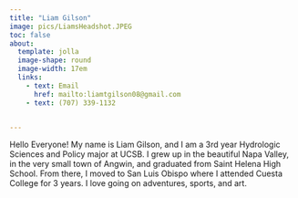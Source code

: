 ```yaml
---
title: "Liam Gilson"
image: pics/LiamsHeadshot.JPEG
toc: false
about: 
  template: jolla
  image-shape: round
  image-width: 17em
  links:
    - text: Email
      href: mailto:liamtgilson08@gmail.com
    - text: (707) 339-1132


---
```


Hello Everyone! My name is Liam Gilson, and I am a 3rd year Hydrologic Sciences and Policy major at UCSB. I grew up in the beautiful Napa Valley, in the very small town of Angwin, and graduated from Saint Helena High School. From there, I moved to San Luis Obispo where I attended Cuesta College for 3 years. I love going on adventures, sports, and art.

